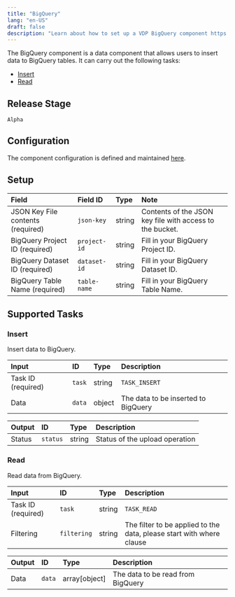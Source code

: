 ```yaml
---
title: "BigQuery"
lang: "en-US"
draft: false
description: "Learn about how to set up a VDP BigQuery component https://github.com/instill-ai/instill-core"
---
```


The BigQuery component is a data component that allows users to insert data to BigQuery tables.
It can carry out the following tasks:

- [Insert](#insert)
- [Read](#read)

## Release Stage

`Alpha`

## Configuration

The component configuration is defined and maintained [here](https://github.com/instill-ai/component/blob/main/data/bigquery/v0/config/definition.json).

## Setup

| Field | Field ID | Type | Note |
| :--- | :--- | :--- | :--- |
| JSON Key File contents (required) | `json-key` | string | Contents of the JSON key file with access to the bucket. |
| BigQuery Project ID (required) | `project-id` | string | Fill in your BigQuery Project ID. |
| BigQuery Dataset ID (required) | `dataset-id` | string | Fill in your BigQuery Dataset ID. |
| BigQuery Table Name (required) | `table-name` | string | Fill in your BigQuery Table Name. |

## Supported Tasks

### Insert

Insert data to BigQuery.

| Input | ID | Type | Description |
| :--- | :--- | :--- | :--- |
| Task ID (required) | `task` | string | `TASK_INSERT` |
| Data | `data` | object | The data to be inserted to BigQuery |

| Output | ID | Type | Description |
| :--- | :--- | :--- | :--- |
| Status | `status` | string | Status of the upload operation |

### Read

Read data from BigQuery.

| Input | ID | Type | Description |
| :--- | :--- | :--- | :--- |
| Task ID (required) | `task` | string | `TASK_READ` |
| Filtering | `filtering` | string | The filter to be applied to the data, please start with where clause |

| Output | ID | Type | Description |
| :--- | :--- | :--- | :--- |
| Data | `data` | array[object] | The data to be read from BigQuery |
